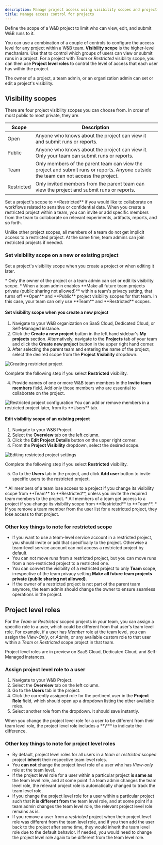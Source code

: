 ```yaml
---
description: Manage project access using visibility scopes and project-level roles
title: Manage access control for projects
---
```


Define the scope of a W&B project to limit who can view, edit, and submit W&B runs to it. 

You can use a combination of a couple of controls to configure the access level for any project within a W&B team. **Visibility scope** is the higher-level mechanism. Use that to control which groups of users can view or submit runs in a project. For a project with _Team_ or _Restricted_ visibility scope, you can then use **Project level roles** to control the level of access that each user has within the project.

<Note>
The owner of a project, a team admin, or an organization admin can set or edit a project's visibility.
</Note>

## Visibility scopes

There are four project visibility scopes you can choose from. In order of most public to most private, they are: 


| Scope | Description | 
| ----- | ----- |
| Open |Anyone who knows about the project can view it and submit runs or reports.|
| Public |Anyone who knows about the project can view it. Only your team can submit runs or reports.|
| Team | Only members of the parent team can view the project and submit runs or reports. Anyone outside the team can not access the project. |
| Restricted| Only invited members from the parent team can view the project and submit runs or reports.|


<Note>
Set a project's scope to **Restricted** if you would like to collaborate on workflows related to sensitive or confidential data. When you create a restricted project within a team, you can invite or add specific members from the team to collaborate on relevant experiments, artifacts, reports, and so forth. 

Unlike other project scopes, all members of a team do not get implicit access to a restricted project. At the same time, team admins can join restricted projects if needed.
</Note>

### Set visibility scope on a new or existing project

Set a project's visibility scope when you create a project or when editing it later.

<Note>
* Only the owner of the project or a team admin can set or edit its visibility scope.
* When a team admin enables **Make all future team projects private (public sharing not allowed)** within a team's privacy setting, that turns off **Open** and **Public** project visibility scopes for that team. In this case, your team can only use **Team** and **Restricted** scopes.
</Note>

#### Set visibility scope when you create a new project

1. Navigate to your W&B organization on SaaS Cloud, Dedicated Cloud, or Self-Managed instance.
2. Click the **Create a new project** button in the left hand sidebar's **My projects** section. Alternatively, navigate to the **Projects** tab of your team and click the **Create new project** button in the upper right hand corner.
3. After selecting the parent team and entering the name of the project, select the desired scope from the **Project Visibility** dropdown.
<Frame>
    <img src="/images/hosting/restricted_project_add_new.gif" alt="Creating restricted project"  />
</Frame>

Complete the following step if you select **Restricted** visibility. 

4. Provide names of one or more W&B team members in the **Invite team members** field. Add only those members who are essential to collaborate on the project.
<Frame>
    <img src="/images/hosting/restricted_project_2.png" alt="Restricted project configuration"  />
</Frame>

<Note>
You can add or remove members in a restricted project later, from its **Users** tab.
</Note>

#### Edit visibility scope of an existing project

1. Navigate to your W&B Project.
2. Select the **Overview** tab on the left column.
3. Click the **Edit Project Details** button on the upper right corner.  
4. From the **Project Visibility** dropdown, select the desired scope.
<Frame>
    <img src="/images/hosting/restricted_project_edit.gif" alt="Editing restricted project settings"  />
</Frame>

Complete the following step if you select **Restricted** visibility. 

5. Go to the **Users** tab in the project, and click **Add user** button to invite specific users to the restricted project.

<Warning>
* All members of a team lose access to a project if you change its visibility scope from **Team** to **Restricted**, unless you invite the required team members to the project.
* All members of a team get access to a project if you change its visibility scope from **Restricted** to **Team**.
* If you remove a team member from the user list for a restricted project, they lose access to that project.
</Warning>

### Other key things to note for restricted scope

* If you want to use a team-level service account in a restricted project, you should invite or add that specifically to the project. Otherwise a team-level service account can not access a restricted project by default.
* You can not move runs from a restricted project, but you can move runs from a non-restricted project to a restricted one.
* You can convert the visibility of a restricted project to only **Team** scope, irrespective of the team privacy setting **Make all future team projects private (public sharing not allowed)**.
* If the owner of a restricted project is not part of the parent team anymore, the team admin should change the owner to ensure seamless operations in the project.

## Project level roles

For the _Team_ or _Restricted_ scoped projects in your team, you can assign a specific role to a user, which could be different from that user's team level role. For example, if a user has _Member_ role at the team level, you can assign the _View-Only_, or _Admin_, or any available custom role to that user within a _Team_ or _Restricted_ scope project in that team.

<Note>
Project level roles are in preview on SaaS Cloud, Dedicated Cloud, and Self-Managed instances.
</Note>

### Assign project level role to a user

1. Navigate to your W&B Project.
2. Select the **Overview** tab on the left column.
3. Go to the **Users** tab in the project.
4. Click the currently assigned role for the pertinent user in the **Project Role** field, which should open up a dropdown listing the other available roles.
5. Select another role from the dropdown. It should save instantly.

<Note>
When you change the project level role for a user to be different from their team level role, the project level role includes a **\*** to indicate the difference.
</Note>

### Other key things to note for project level roles

* By default, project level roles for all users in a _team_ or _restricted_ scoped project **inherit** their respective team level roles.
* You **can not** change the project level role of a user who has _View-only_ role at the team level.
* If the project level role for a user within a particular project **is same as** the team level role, and at some point if a team admin changes the team level role, the relevant project role is automatically changed to track the team level role.
* If you change the project level role for a user within a particular project such that **it is different from** the team level role, and at some point if a team admin changes the team level role, the relevant project level role remains as is.
* If you remove a user from a _restricted_ project when their project level role was different from the team level role, and if you then add the user back to the project after some time, they would inherit the team level role due to the default behavior. If needed, you would need to change the project level role again to be different from the team level role.